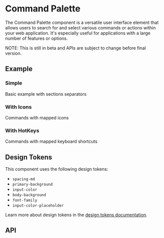 
<Meta title="Docs/Components/Elements/Command Palette" />

# Command Palette
The Command Palette component is a versatile user interface element that allows users to search for and select various commands or actions within your web application.
It's especially useful for applications with a large number of features or options.

NOTE: This is still in beta and APIs are subject to change before final version.

## Example
### Simple
Basic example with sections separators
<Canvas of={Stories.Simple}/>

### With Icons
Commands with mapped icons
<Canvas of={Stories.WithIcons}/>

### With HotKeys
Commands with mapped keyboard shortcuts
<Canvas of={Stories.Hotkey}/>

## Design Tokens
This component uses the following design tokens:

- `spacing-md`
- `primary-background`
- `input-color`
- `body-background`
- `font-family`
- `input-color-placeholder`

Learn more about design tokens in the [design tokens documentation](?path=/story/docs-design-tokens-getting-started--page).

## API
<ArgsTable of={CommandPalette} />
